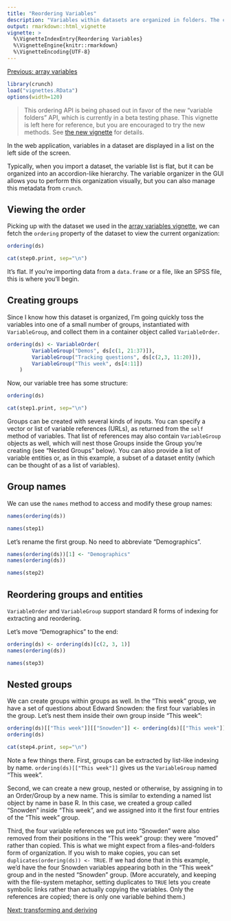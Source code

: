 ```yaml
---
title: "Reordering Variables"
description: "Variables within datasets are organized in folders. The crunch package provides tools for creating folders and moving variables among them."
output: rmarkdown::html_vignette
vignette: >
  %\VignetteIndexEntry{Reordering Variables}
  %\VignetteEngine{knitr::rmarkdown}
  %\VignetteEncoding{UTF-8}
---
```


[Previous: array variables](array-variables.html)

```r
library(crunch)
load("vignettes.RData")
options(width=120)
```

> This ordering API is being phased out in favor of the new "variable folders" API, which is currently in a beta testing phase. This vignette is left here for reference, but you are encouraged to try the new methods. See [the new vignette](variable-order.html) for details.

In the web application, variables in a dataset are displayed in a list on the left side of the screen.

<!-- screenshot -->

Typically, when you import a dataset, the variable list is flat, but it can be organized into an accordion-like hierarchy. The variable organizer in the GUI allows you to perform this organization visually, but you can also manage this metadata from `crunch`.

## Viewing the order

Picking up with the dataset we used in the [array variables vignette](array-variables.html), we can fetch the `ordering` property of the dataset to view the current organization:

```r
ordering(ds)
```
```r
cat(step0.print, sep="\n")
```

It's flat. If you're importing data from a `data.frame` or a file, like an SPSS file, this is where you'll begin.

## Creating groups
Since I know how this dataset is organized, I'm going quickly toss the variables into one of a small number of groups, instantiated with `VariableGroup`, and collect them in a container object called `VariableOrder`.

```r
ordering(ds) <- VariableOrder(
        VariableGroup("Demos", ds[c(1, 21:37)]),
        VariableGroup("Tracking questions", ds[c(2,3, 11:20)]),
        VariableGroup("This week", ds[4:11])
    )
```

Now, our variable tree has some structure:

```r
ordering(ds)
```
```r
cat(step1.print, sep="\n")
```

Groups can be created with several kinds of inputs. You can specify a vector or list of variable references (URLs), as returned from the `self` method of variables. That list of references may also contain `VariableGroup` objects as well, which will nest those Groups inside the Group you're creating (see "Nested Groups" below). You can also provide a list of variable entities or, as in this example, a subset of a dataset entity (which can be thought of as a list of variables).

## Group names
We can use the `names` method to access and modify these group names:

```r
names(ordering(ds))
```
```r
names(step1)
```

Let's rename the first group. No need to abbreviate "Demographics".

```r
names(ordering(ds))[1] <- "Demographics"
names(ordering(ds))
```
```r
names(step2)
```

## Reordering groups and entities

`VariableOrder` and `VariableGroup` support standard R forms of indexing for extracting and reordering.

Let's move "Demographics" to the end:

```r
ordering(ds) <- ordering(ds)[c(2, 3, 1)]
names(ordering(ds))
```
```r
names(step3)
```

## Nested groups

We can create groups within groups as well. In the "This week" group, we have a set of questions about Edward Snowden: the first four variables in the group. Let's nest them inside their own group inside "This week":

```r
ordering(ds)[["This week"]][["Snowden"]] <- ordering(ds)[["This week"]][1:4]
ordering(ds)
```
```r
cat(step4.print, sep="\n")
```

Note a few things there. First, groups can be extracted by list-like indexing by name. `ordering(ds)[["This week"]]` gives us the `VariableGroup` named "This week".

Second, we can create a new group, nested or otherwise, by assigning in to an Order/Group by a new name. This is similar to extending a named list object by name in base R. In this case, we created a group called "Snowden" inside "This week", and we assigned into it the first four entries of the "This week" group.

Third, the four variable references we put into "Snowden" were also removed from their positions in the "This week" group: they were "moved" rather than copied. This is what we might expect from a files-and-folders form of organization. If you wish to make copies, you can set `duplicates(ordering(ds)) <- TRUE`. If we had done that in this example, we'd have the four Snowden variables appearing both in the "This week" group and in the nested "Snowden" group. (More accurately, and keeping with the file-system metaphor, setting duplicates to `TRUE` lets you create symbolic links rather than actually copying the variables. Only the references are copied; there is only one variable behind them.)

[Next: transforming and deriving](derive.html)
